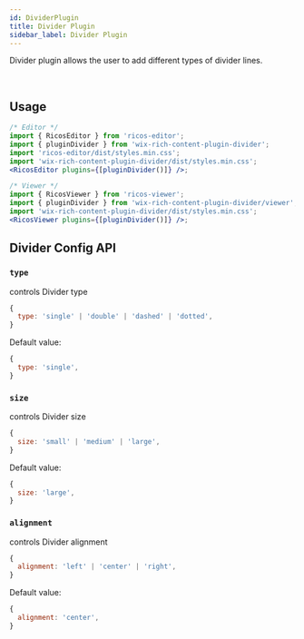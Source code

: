 ```yaml
---
id: DividerPlugin
title: Divider Plugin
sidebar_label: Divider Plugin
---
```



Divider plugin allows the user to add different types of divider lines.

<div className="card">
  <RicosEditorWithMobile
    content={createContent('Add a divider line!')}
    placeholder={'Type here!'}
    plugins={[pluginDivider()]}
  />
</div>
<br />

## Usage

```jsx
/* Editor */
import { RicosEditor } from 'ricos-editor';
import { pluginDivider } from 'wix-rich-content-plugin-divider';
import 'ricos-editor/dist/styles.min.css';
import 'wix-rich-content-plugin-divider/dist/styles.min.css';
<RicosEditor plugins={[pluginDivider()]} />;

/* Viewer */
import { RicosViewer } from 'ricos-viewer';
import { pluginDivider } from 'wix-rich-content-plugin-divider/viewer';
import 'wix-rich-content-plugin-divider/dist/styles.min.css';
<RicosViewer plugins={[pluginDivider()]} />;
```

## Divider Config API

### `type`

controls Divider type

```jsx
{
  type: 'single' | 'double' | 'dashed' | 'dotted',
}
```

Default value:

```jsx
{
  type: 'single',
}
```

### `size`

controls Divider size

```jsx
{
  size: 'small' | 'medium' | 'large',
}
```

Default value:

```jsx
{
  size: 'large',
}
```

### `alignment`

controls Divider alignment

```jsx
{
  alignment: 'left' | 'center' | 'right',
}
```

Default value:

```jsx
{
  alignment: 'center',
}
```
